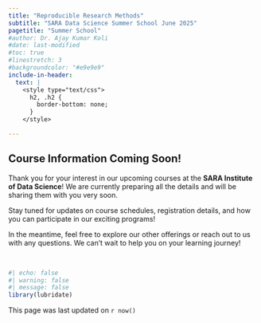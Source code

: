 ```yaml
---
title: "Reproducible Research Methods"
subtitle: "SARA Data Science Summer School June 2025"
pagetitle: "Summer School"
#author: Dr. Ajay Kumar Koli
#date: last-modified
#toc: true
#linestretch: 3
#backgroundcolor: "#e9e9e9"
include-in-header: 
  text: |
    <style type="text/css">
      h2, .h2 {
        border-bottom: none;
      }
    </style>

---
```


::: {.col}
::: {.card}

## Course Information Coming Soon!

Thank you for your interest in our upcoming courses at the **SARA Institute of Data Science**! We are currently preparing all the details and will be sharing them with you very soon. 

Stay tuned for updates on course schedules, registration details, and how you can participate in our exciting programs!

In the meantime, feel free to explore our other offerings or reach out to us with any questions. We can’t wait to help you on your learning journey!

:::
:::

<br>

```r
#| echo: false
#| warning: false
#| message: false
library(lubridate)
```

This page was last updated on `r now()`